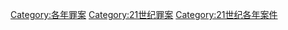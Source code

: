 [[Category:各年罪案|Category:各年罪案]]
[[Category:21世纪罪案|Category:21世纪罪案]]
[[Category:21世纪各年案件|Category:21世纪各年案件]]